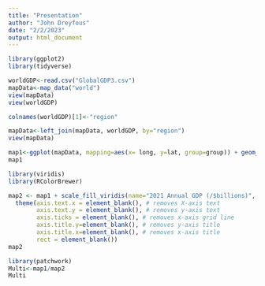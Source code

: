 ```yaml
---
title: "Presentation"
author: "John Dreyfous"
date: "2/2/2023"
output: html_document
---
```

```r
library(ggplot2)
library(tidyverse)
```
```r
worldGDP<-read.csv("GlobalGDP3.csv")
mapData<-map_data("world")
view(mapData)
view(worldGDP)
```

```r
colnames(worldGDP)[1]<-"region"

mapData<-left_join(mapData, worldGDP, by="region")
view(mapData)
```
```r
map1<-ggplot(mapData, mapping=aes(x= long, y=lat, group=group)) + geom_polygon(aes(fill= X2021), color="black") 
map1

library(viridis)
library(RColorBrewer)
```
```r
map2 <- map1 + scale_fill_viridis(name="2021 Annual GDP (/$billions)", option="turbo")+
  theme(axis.text.x = element_blank(), # removes X-axis text
        axis.text.y = element_blank(), # removes y-axis text
        axis.ticks = element_blank(), # removes x-axis grid line
        axis.title.y=element_blank(), # removes y-axis title
        axis.title.x=element_blank(), # removes x-axis title
        rect = element_blank())
map2 

```
```r
library(patchwork)
Multi<-map1/map2
Multi
```


